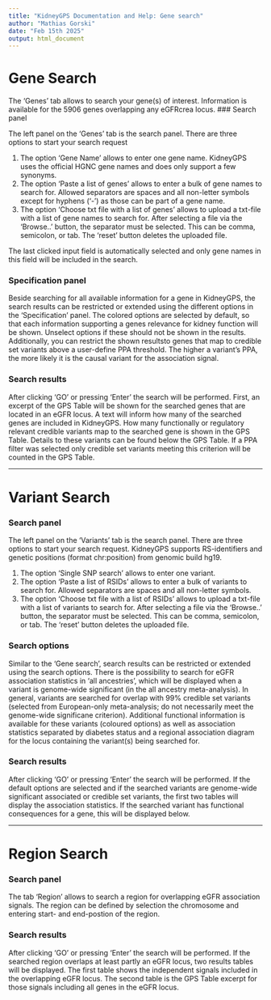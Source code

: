 ---
title: "KidneyGPS Documentation and Help: Gene search"
author: "Mathias Gorski"
date: "Feb 15th 2025"
output: html_document
---
# Gene Search
The 'Genes' tab allows to search your gene(s) of interest. Information is available for the 5906 genes overlapping any eGFRcrea locus.
### Search panel

The left panel on the 'Genes' tab is the search panel. There are three options to start your search request

1. The option 'Gene Name' allows to enter one gene name. KidneyGPS uses the official HGNC gene names and does only support a few synonyms.
2. The option 'Paste a list of genes' allows to enter a bulk of gene names to search for. Allowed separators are spaces and all non-letter symbols except for hyphens ('-') as those can be part of a gene name.
3. The option 'Choose txt file with a list of genes' allows to upload a txt-file with a list of gene names to search for. After selecting a file via the 'Browse..' button, the separator must be selected. This can be comma, semicolon, or tab. The 'reset' button deletes the uploaded file.

The last clicked input field is automatically selected and only gene names in this field will be included in the search.

### Specification panel

Beside searching for all available information for a gene in KidneyGPS, the search results can be restricted or extended using the different options in the 'Specification' panel. The colored options are selected by default, so that each information supporting a genes relevance for kidney function will be shown. Unselect options if these should not be shown in the results. Additionally, you can restrict the shown resultsto genes that map to credible set variants above a user-define PPA threshold. The higher a variant's PPA, the more likely it is the causal variant for the association signal.

### Search results

After clicking 'GO' or pressing 'Enter' the search will be performed. First, an excerpt of the GPS Table will be shown for the searched genes that are located in an eGFR locus. A text will inform how many of the searched genes are included in KidneyGPS. How many functionally or regulatory relevant credible variants map to the searched gene is shown in the GPS Table. Details to these variants can be found below the GPS Table. If a PPA filter was selected only credible set variants meeting this criterion will be counted in the GPS Table.

---

# Variant Search
### Search panel

The left panel on the 'Variants' tab is the search panel. There are three options to start your search request. KidneyGPS supports RS-identifiers and genetic positions (format chr:position) from genomic build hg19.

1. The option 'Single SNP search' allows to enter one variant.
2. The option 'Paste a list of RSIDs' allows to enter a bulk of variants to search for. Allowed separators are spaces and all non-letter symbols.
3. The option 'Choose txt file with a list of RSIDs' allows to upload a txt-file with a list of variants to search for. After selecting a file via the 'Browse..' button, the separator must be selected. This can be comma, semicolon, or tab. The 'reset' button deletes the uploaded file.


### Search options

Similar to the 'Gene search', search results can be restricted or extended using the search options. There is the possibility to search for eGFR association statistics in 'all ancestries', which will be displayed when a variant is genome-wide significant (in the all ancestry meta-analysis). In general, variants are searched for overlap with 99% credible set variants (selected from European-only meta-analysis; do not necessarily meet the genome-wide significane criterion). Additional functional information is available for these variants (coloured options) as well as association statistics separated by diabetes status and a regional association diagram for the locus containing the variant(s) being searched for.

### Search results

After clicking 'GO' or pressing 'Enter' the search will be performed. If the default options are selected and if the searched variants are genome-wide significant associated or credible set variants, the first two tables will display the association statistics. If the searched variant has functional consequences for a gene, this will be displayed below.

---

# Region Search
### Search panel

The tab 'Region' allows to search a region for overlapping eGFR association signals. The region can be defined by selection the chromosome and entering start- and end-postion of the region.

### Search results

After clicking 'GO' or pressing 'Enter' the search will be performed. If the searched region overlaps at least partly an eGFR locus, two results tables will be displayed. The first table shows the independent signals included in the overlapping eGFR locus. The second table is the GPS Table excerpt for those signals including all genes in the eGFR locus.
